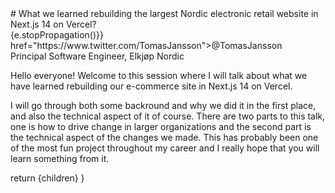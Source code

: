 
<div className="text-lg md:text-5xl leading-normal md:leading-loose container self-end text-right justify-self-end">
# What we learned rebuilding the largest Nordic electronic retail website in Next.js 14 on Vercel?

  <div className="text-white/50 self-end flex flex-col text-lg items-end">
    <div className="flex flex-1">
    <a onClick={(e) => {e.stopPropagation()}} href="https://www.twitter.com/TomasJansson">@TomasJansson</a>
    </div>
    <span>Principal Software Engineer, Elkjøp Nordic</span>
  </div>
</div>

<Notes>

Hello everyone! Welcome to this session where I will talk about what we have learned rebuilding our e-commerce site in Next.js 14 on Vercel. 

I will go through both some backround and why we did it in the first place, and also the technical aspect of it of course. There are two parts to this talk, one is how to drive change in larger organizations and the second part is the technical aspect of the changes we made. This has probably been one of the most fun project throughout my career and I really hope that you will learn something from it.

</Notes>

  return <MainSlide imgUrl={homepage}>
    {children}
  </MainSlide>
}